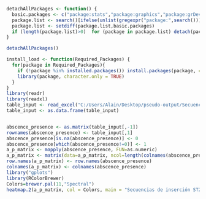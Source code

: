 ```{r}
detachAllPackages <- function() {
  basic.packages <- c("package:stats","package:graphics","package:grDevices","package:utils","package:datasets","package:methods","package:base")
  package.list <- search()[ifelse(unlist(gregexpr("package:",search()))==1,TRUE,FALSE)]
  package.list <- setdiff(package.list,basic.packages)
  if (length(package.list)>0)  for (package in package.list) detach(package, character.only=TRUE)
}

detachAllPackages()

install_load <- function(Required_Packages) {
  for(package in Required_Packages){
    if (!package %in% installed.packages()) install.packages(package, character.only = TRUE)
    library(package, character.only = TRUE)
  }
}
library(readr)
library(readxl)
table_input <- read_excel("C:/Users/Alain/Desktop/pseudo-output/Secuencias_de_insercion_ST235.xls")
table_input <- as.data.frame(table_input)


abscence_presence <- as.matrix(table_input[,-1])
rownames(abscence_presence) <- table_input[,1]
abscence_presence[is.na(abscence_presence)] <- 0
abscence_presence[which(abscence_presence!=0)] <- 1
a_p_matrix <- mapply(abscence_presence, FUN=as.numeric)
a_p_matrix <- matrix(data=a_p_matrix, ncol=length(colnames(abscence_presence)), nrow=length(row.names(abscence_presence)))
row.names(a_p_matrix) <- row.names(abscence_presence)
colnames(a_p_matrix) <- colnames(abscence_presence)
library("gplots")
library(RColorBrewer)
Colors=brewer.pal(11,"Spectral")
heatmap.2(a_p_matrix, col = Colors, main = "Secuencias de inserción ST235", trace="none" )
```

